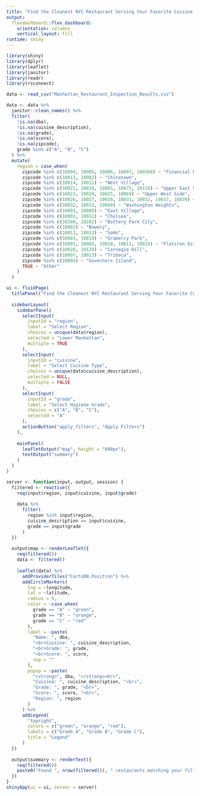 ```yaml
---
title: "Find the Cleanest NYC Restaurant Serving Your Favorite Cuisine!"
output: 
  flexdashboard::flex_dashboard:
    orientation: columns
    vertical_layout: fill
runtime: shiny
---
```


```r
library(shiny)
library(dplyr)
library(leaflet)
library(janitor)
library(readr)
library(rsconnect)
```

```r
data <- read_csv("Manhattan_Restaurant_Inspection_Results.csv")
```

```r
data <- data %>%
  janitor::clean_names() %>%
  filter(
    !is.na(dba),
    !is.na(cuisine_description),
    !is.na(grade),
    !is.na(score),
    !is.na(zipcode),
    grade %in% c("A", "B", "C")
  ) %>%
  mutate(
    region = case_when(
      zipcode %in% c(10004, 10005, 10006, 10007, 100388) ~ "Financial District",
      zipcode %in% c(10013, 10002) ~ "Chinatown",
      zipcode %in% c(10014, 10011) ~ "West Village",
      zipcode %in% c(10021, 10028, 10065, 10075, 10128) ~ "Upper East Side",
      zipcode %in% c(10023, 10024, 10025, 10069) ~ "Upper West Side",
      zipcode %in% c(10026, 10027, 10030, 10031, 10032, 10037, 10039) ~ "Harlem",
      zipcode %in% c(10032, 10033, 10040) ~ "Washington Heights",
      zipcode %in% c(10003, 10009) ~ "East Village",
      zipcode %in% c(10001, 10011) ~ "Chelsea",
      zipcode %in% c(10280, 10282) ~ "Battery Park City",
      zipcode %in% c(10002) ~ "Bowery",
      zipcode %in% c(10012, 10013) ~ "SoHo",
      zipcode %in% c(10003, 10010) ~ "Gramercy Park",
      zipcode %in% c(10001, 10003, 10010, 10011, 10016) ~ "Flatiron District",
      zipcode %in% c(10028, 10128) ~ "Carnegie Hill",
      zipcode %in% c(10007, 10013) ~ "Tribeca",
      zipcode %in% c(10004) ~ "Governors Island",
      TRUE ~ "Other"
    )
  )

ui <- fluidPage(
  titlePanel("Find the Cleanest NYC Restaurant Serving Your Favorite Cuisine!"),
  
  sidebarLayout(
    sidebarPanel(
      selectInput(
        inputId = "region",
        label = "Select Region",
        choices = unique(data$region),
        selected = "Lower Manhattan",
        multiple = TRUE
      ),
      selectInput(
        inputId = "cuisine",
        label = "Select Cuisine Type",
        choices = unique(data$cuisine_description),
        selected = NULL,
        multiple = FALSE
      ),
      selectInput(
        inputId = "grade",
        label = "Select Hygiene Grade",
        choices = c("A", "B", "C"),
        selected = "A"
      ),
      actionButton("apply_filters", "Apply Filters")
    ),
    
    mainPanel(
      leafletOutput("map", height = "600px"),
      textOutput("summary")
    )
  )
)

server <- function(input, output, session) {
  filtered <- reactive({
    req(input$region, input$cuisine, input$grade)
    
    data %>%
      filter(
        region %in% input$region,
        cuisine_description == input$cuisine,
        grade == input$grade
      )
  })
  
  output$map <- renderLeaflet({
    req(filtered())
    data <- filtered()
    
    leaflet(data) %>%
      addProviderTiles("CartoDB.Positron") %>%
      addCircleMarkers(
        lng = ~longitude,
        lat = ~latitude,
        radius = 6,
        color = ~case_when(
          grade == "A" ~ "green",
          grade == "B" ~ "orange",
          grade == "C" ~ "red"
        ),
        label = ~paste(
          "Name: ", dba,
          "<br>Cuisine: ", cuisine_description,
          "<br>Grade: ", grade,
          "<br>Score: ", score,
          sep = ""
        ),
        popup = ~paste(
          "<strong>", dba, "</strong><br>",
          "Cuisine: ", cuisine_description, "<br>",
          "Grade: ", grade, "<br>",
          "Score: ", score, "<br>",
          "Region: ", region
        )
      ) %>%
      addLegend(
        "topright",
        colors = c("green", "orange", "red"),
        labels = c("Grade A", "Grade B", "Grade C"),
        title = "Legend"
      )
  })
  
  output$summary <- renderText({
    req(filtered())
    paste0("Found ", nrow(filtered()), " restaurants matching your filters.")
  })
}
shinyApp(ui = ui, server = server)
```